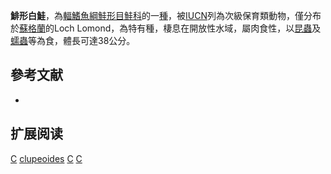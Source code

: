 {{Speciesbox 
| taxon = Coregonus clupeoides
| status = VU
| status_system = IUCN3.1
| authority = [[Lacepède|Lacepède]], 1803
| synonyms = *''Coregonus lacepedei''<br /><small>Parnell, 1838</small>
*''Coregonus microcephalus''<br /><small>Parnell, 1838</small>
}}

'''鯡形白鮭'''，為[[輻鰭魚綱|輻鰭魚綱]][[鮭形目|鮭形目]][[鮭科|鮭科]]的一[[種|種]]，被[[IUCN|IUCN]]列為次級保育類動物，僅分布於[[蘇格蘭|蘇格蘭]]的Loch Lomond，為特有種，棲息在開放性水域，屬肉食性，以[[昆蟲|昆蟲]]及[[蠕蟲|蠕蟲]]等為食，體長可達38公分。

==參考文献==
*{{FishBase_species|genus=Coregonus|species=clupeoides|year=2011|month=12}}
== 扩展阅读 ==
{{refbegin}}
{{wikispecies-inline|Coregonus clupeoides|鯡形白鮭}}
{{refend}}

{{Endemic biota of Scotland}}

{{Taxonbar|from=Q2705955}}

[[Category:食用魚|C]]
[[Category:白鮭屬|clupeoides]]
[[Category:1803年描述的魚類|C]]
[[Category:苏格兰特有动物|C]]